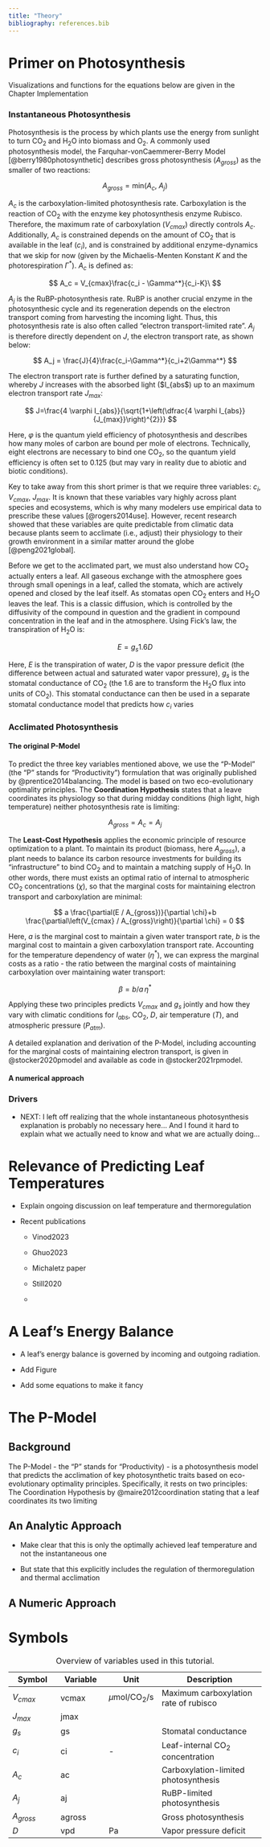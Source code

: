 ```yaml
---
title: "Theory"
bibliography: references.bib
---
```


# Primer on Photosynthesis

::: callout-tip
Visualizations and functions for the equations below are given in the Chapter Implementation
:::

### Instantaneous Photosynthesis

Photosynthesis is the process by which plants use the energy from sunlight to turn CO$_2$ and H$_2$O into biomass and O$_2$. A commonly used photosynthesis model, the Farquhar-vonCaemmerer-Berry Model [@berry1980photosynthetic] describes gross photosynthesis ($A_{gross}$) as the smaller of two reactions:

$$
A_{gross} = \text{min}(A_c,\; A_j)
$$

$A_c$ is the carboxylation-limited photosynthesis rate. Carboxylation is the reaction of CO$_2$ with the enzyme key photosynthesis enzyme Rubisco. Therefore, the maximum rate of carboxylation ($V_{cmax}$) directly controls $A_c$. Additionally, $A_c$ is constrained depends on the amount of CO$_2$ that is available in the leaf ($c_i$), and is constrained by additional enzyme-dynamics that we skip for now (given by the Michaelis-Menten Konstant $K$ and the photorespiration $\Gamma^*$). $A_c$ is defined as:

$$
A_c = V_{cmax}\frac{c_i - \Gamma^*}{c_i-K}\
$$

$A_j$ is the RuBP-photosynthesis rate. RuBP is another crucial enzyme in the photosynthesic cycle and its regeneration depends on the electron transport coming from harvesting the incoming light. Thus, this photosynthesis rate is also often called "electron transport-limited rate". $A_j$ is therefore directly dependent on $J$, the electron transport rate, as shown below:

$$
A_j = \frac{J}{4}\frac{c_i-\Gamma^*}{c_i+2\Gamma^*}
$$

The electron transport rate is further defined by a saturating function, whereby $J$ increases with the absorbed light ($I_{abs$) up to an maximum electron transport rate $J_{max}$:

$$
J=\frac{4 \varphi I_{abs}}{\sqrt{1+\left(\dfrac{4 \varphi I_{abs}}{J_{max}}\right)^{2}}}
$$

Here, $\varphi$ is the quantum yield efficiency of photosynthesis and describes how many moles of carbon are bound per mole of electrons. Technically, eight electrons are necessary to bind one CO$_2$, so the quantum yield efficiency is often set to 0.125 (but may vary in reality due to abiotic and biotic conditions).

Key to take away from this short primer is that we require three variables: $c_i$, $V_{cmax}$, $J_{max}$. It is known that these variables vary highly across plant species and ecosystems, which is why many modelers use empirical data to prescribe these values [@rogers2014use]. However, recent research showed that these variables are quite predictable from climatic data because plants seem to acclimate (i.e., adjust) their physiology to their growth environment in a similar matter around the globe [@peng2021global].

Before we get to the acclimated part, we must also understand how CO$_2$ actually enters a leaf. All gaseous exchange with the atmosphere goes through small openings in a leaf, called the stomata, which are actively opened and closed by the leaf itself. As stomatas open CO$_2$ enters and H$_2$O leaves the leaf. This is a classic diffusion, which is controlled by the diffusivity of the compound in question and the gradient in compound concentration in the leaf and in the atmosphere. Using Fick's law, the transpiration of H$_2$O is:

$$
E = g_s 1.6D
$$

Here, $E$ is the transpiration of water, $D$ is the vapor pressure deficit (the difference between actual and saturated water vapor pressure), $g_s$ is the stomatal conductance of CO$_2$ (the $1.6$ are to transform the H$_2$O flux into units of CO$_2$). This stomatal conductance can then be used in a separate stomatal conductance model that predicts how $c_i$ varies

### Acclimated Photosynthesis

#### The original P-Model

To predict the three key variables mentioned above, we use the "P-Model" (the "P" stands for "Productivity") formulation that was originally published by @prentice2014balancing. The model is based on two eco-evolutionary optimality principles. The **Coordination Hypothesis** states that a leave coordinates its physiology so that during midday conditions (high light, high temperature) neither photosynthesis rate is limiting:

$$
A_{gross} = A_c = A_j
$$

The **Least-Cost Hypothesis** applies the economic principle of resource optimization to a plant. To maintain its product (biomass, here $A_{gross}$), a plant needs to balance its carbon resource investments for building its "infrastructure" to bind CO$_2$ and to maintain a matching supply of H$_2$O. In other words, there must exists an optimal ratio of internal to atmospheric CO$_2$ concentrations ($\chi$), so that the marginal costs for maintaining electron transport and carboxylation are minimal:

$$
a \frac{\partial(E / A_{gross})}{\partial \chi}+b \frac{\partial\left(V_{cmax} / A_{gross}\right)}{\partial \chi} = 0
$$

Here, $a$ is the marginal cost to maintain a given water transport rate, $b$ is the marginal cost to maintain a given carboxylation transport rate. Accounting for the temperature dependency of water ($\eta^*$), we can express the marginal costs as a ratio - the ratio between the marginal costs of maintaining carboxylation over maintaining water transport:

$$
\beta = b/a \,\eta^* 
$$

Applying these two principles predicts $V_{cmax}$ and $g_{s}$ jointly and how they vary with climatic conditions for $I_{abs}$, CO$_{2}$, $D$, air temperature ($T$), and atmospheric pressure ($P_{atm}$).

::: callout-tip
A detailed explanation and derivation of the P-Model, including accounting for the marginal costs of maintaining electron transport, is given in @stocker2020pmodel and available as code in @stocker2021rpmodel.
:::

#### A numerical approach

### Drivers

<!--# TODO -->

-   NEXT: I left off realizing that the whole instantaneous photosynthesis explanation is probably no necessary here... And I found it hard to explain what we actually need to know and what we are actually doing...

# Relevance of Predicting Leaf Temperatures

-   Explain ongoing discussion on leaf temperature and thermoregulation

-   Recent publications

    -   Vinod2023

    -   Ghuo2023

    -   Michaletz paper

    -   Still2020

    -   

# A Leaf's Energy Balance

-   A leaf's energy balance is governed by incoming and outgoing radiation.

-   Add Figure

-   Add some equations to make it fancy

# The P-Model

## Background

The P-Model - the "P" stands for "Productivity) - is a photosynthesis model that predicts the acclimation of key photosynthetic traits based on eco-evolutionary optimality principles. Specifically, it rests on two principles: The Coordination Hypothesis by @maire2012coordination stating that a leaf coordinates its two limiting

## An Analytic Approach

-   Make clear that this is only the optimally achieved leaf temperature and not the instantaneous one

-   But state that this explicitly includes the regulation of thermoregulation and thermal acclimation

## A Numeric Approach

# Symbols

| Symbol      | Variable | Unit              | Description                           |
|--------------|--------------|--------------|------------------------------|
| $V_{cmax}$  | vcmax    | $\mu$mol/CO$_2$/s | Maximum carboxylation rate of rubisco |
| $J_{max}$   | jmax     |                   |                                       |
| $g_s$       | gs       |                   | Stomatal conductance                  |
| $c_i$       | ci       | \-                | Leaf-internal CO$_2$ concentration    |
| $A_c$       | ac       |                   | Carboxylation-limited photosynthesis  |
| $A_j$       | aj       |                   | RuBP-limited photosynthesis           |
| $A_{gross}$ | agross   |                   | Gross photosynthesis                  |
| $D$         | vpd      | Pa                | Vapor pressure deficit                |

: Overview of variables used in this tutorial.

